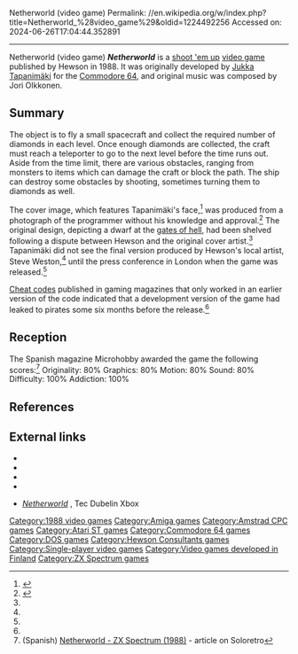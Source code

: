 Netherworld (video game)
Permalink: //en.wikipedia.org/w/index.php?title=Netherworld_%28video_game%29&oldid=1224492256
Accessed on: 2024-06-26T17:04:44.352891



------
Netherworld (video game)
{{more citations needed|date=January 2021}}
{{Infobox video game
|title = Netherworld
|image = [[Image:Netherworld Spectrum cover.jpg|250px|Netherworld]]
|caption = Cover art
|developer = Jukka Tapanimäki
|publisher = [[Hewson Consultants]]
|designer = [[Jukka Tapanimäki]]
|released = [[1988 in video gaming|1988]]
|genre = [[Shoot 'em up]]
|modes = [[Single-player video game|One player]]
|platforms = [[Commodore 64]] (original)<br>[[Amiga]], [[Amstrad CPC]], [[Atari ST]],  [[MS-DOS]], [[ZX Spectrum]]
}}
'''''Netherworld''''' is a [[shoot 'em up]] [[video game]] published by Hewson in 1988. It was originally developed by [[Jukka Tapanimäki]] for the [[Commodore 64]], and original music was composed by Jori Olkkonen.

==Summary==
The object is to fly a small spacecraft and collect the required number of diamonds in each level. Once enough diamonds are collected, the craft must reach a teleporter to go to the next level before the time runs out. Aside from the time limit, there are various obstacles, ranging from monsters to items which can damage the craft or block the path. The ship can destroy some obstacles by shooting, sometimes turning them to diamonds as well.

The cover image, which features Tapanimäki's face,<ref name='retrovideogamer'>{{cite web |title=RVG Interviews Andrew Hewson|magazine=RetroVideoGamer|issue=|publisher=Zaps Media|date=23 April 2016|page=|url=https://www.retrovideogamer.co.uk/rvg-interviews-andrew-hewson/|access-date=12 November 2021}}</ref> was produced from a photograph of the programmer without his knowledge and approval.<ref name=finnishvideogames>{{cite book |last1=Kuorikoski |first1=Juho |title=Finnish Video Games: A History and Catalog |date=11 May 2015 |publisher=McFarland |isbn=978-0-7864-9962-5 |page=12 |url=https://books.google.com/books?id=tGRiCQAAQBAJ&pg=PA12}}</ref> The original design, depicting a dwarf at the [[gates of hell]], had been shelved following a dispute between Hewson and the original cover artist.<ref name=finnishvideogames /> Tapanimäki did not see the final version produced by Hewson's local artist, Steve Weston,<ref name='retrovideogamer' />  until the press conference in London when the game was released.<ref name=finnishvideogames />

[[cheat code|Cheat codes]] published in gaming magazines that only worked in an earlier version of the code indicated that a development version of the game had leaked to pirates some six months before the release.<ref name=finnishvideogames />

==Reception==
{{Video game reviews
| award1Pub = ''Amstrad Action''
| award1 = Mastergame<ref>Game review, Amstrad Action magazine, [[Future Publishing]], issue 41, February 1989</ref>
}}
The Spanish magazine Microhobby awarded the game the following scores:<ref>(Spanish) [https://www.soloretro.com/spectrum/netherworld-zx-spectrum-de-hewson-consultants-1988.php Netherworld - ZX Spectrum (1988)] - article on Soloretro</ref> Originality: 80% Graphics: 80% Motion: 80% Sound: 80% Difficulty: 100% Addiction: 100%

==References==
{{reflist}}

== External links ==
*{{lemon64 game|id=1779|name=Netherworld}}
*{{abime|id=954}}
*{{atarimania|id=10071}}
*{{WoS game|id=0003393|name=Netherworld}}
*{{in lang|fi}} [http://www.tdubel.com/emulaattorit/sc64pelit/netherworld.html ''Netherworld''] {{Webarchive|url=https://web.archive.org/web/20060513093835/http://www.tdubel.com/emulaattorit/sc64pelit/netherworld.html |date=2006-05-13 }}, Tec Dubelin Xbox

[[Category:1988 video games]]
[[Category:Amiga games]]
[[Category:Amstrad CPC games]]
[[Category:Atari ST games]]
[[Category:Commodore 64 games]]
[[Category:DOS games]]
[[Category:Hewson Consultants games]]
[[Category:Single-player video games]]
[[Category:Video games developed in Finland]]
[[Category:ZX Spectrum games]]